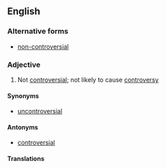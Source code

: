 ==English==

===Alternative forms===
* [[non-controversial]]

===Adjective===
{{en-adj}}

# Not [[controversial]]; not likely to cause [[controversy]]

====Synonyms====
* [[uncontroversial]] {{qualifier|more common}}

====Antonyms====
* [[controversial]]

====Translations====
{{trans-see|uncontroversial}}